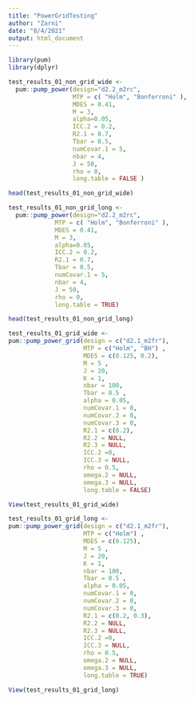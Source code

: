 ```yaml
---
title: "PowerGridTesting"
author: "Zarni"
date: "8/4/2021"
output: html_document
---
```


```r
library(pum)
library(dplyr)
```


```r
test_results_01_non_grid_wide <-
  pum::pump_power(design="d2.2_m2rc",
                  MTP = c( "Holm", "Bonferroni" ),
                  MDES = 0.41,
                  M = 3, 
                  alpha=0.05,
                  ICC.2 = 0.2,  
                  R2.1 = 0.7,
                  Tbar = 0.5,
                  numCovar.1 = 5,
                  nbar = 4, 
                  J = 50, 
                  rho = 0, 
                  long.table = FALSE )
```

```r
head(test_results_01_non_grid_wide)
```

```r
test_results_01_non_grid_long <-
  pum::pump_power(design="d2.2_m2rc",
             MTP = c( "Holm", "Bonferroni" ),
             MDES = 0.41,
             M = 3, 
             alpha=0.05,
             ICC.2 = 0.2,  
             R2.1 = 0.7,
             Tbar = 0.5,
             numCovar.1 = 5,
             nbar = 4, 
             J = 50, 
             rho = 0, 
             long.table = TRUE)
```


```r
head(test_results_01_non_grid_long)
```


```r
test_results_01_grid_wide <- 
pum::pump_power_grid(design = c("d2.1_m2fr"),
                     MTP = c("Holm", "BH") ,
                     MDES = c(0.125, 0.2),
                     M = 5 ,
                     J = 20,
                     K = 1,
                     nbar = 100,
                     Tbar = 0.5 ,
                     alpha = 0.05,
                     numCovar.1 = 0,
                     numCovar.2 = 0,
                     numCovar.3 = 0,
                     R2.1 = c(0.2),
                     R2.2 = NULL,
                     R2.3 = NULL,
                     ICC.2 =0,
                     ICC.3 = NULL,
                     rho = 0.5,
                     omega.2 = NULL,
                     omega.3 = NULL,
                     long.table = FALSE)
```

```r
View(test_results_01_grid_wide)
```


```r
test_results_01_grid_long <- 
pum::pump_power_grid(design = c("d2.1_m2fr"),
                     MTP = c("Holm") ,
                     MDES = c(0.125),
                     M = 5 ,
                     J = 20,
                     K = 1,
                     nbar = 100,
                     Tbar = 0.5 ,
                     alpha = 0.05,
                     numCovar.1 = 0,
                     numCovar.2 = 0,
                     numCovar.3 = 0,
                     R2.1 = c(0.2, 0.3),
                     R2.2 = NULL,
                     R2.3 = NULL,
                     ICC.2 =0,
                     ICC.3 = NULL,
                     rho = 0.5,
                     omega.2 = NULL,
                     omega.3 = NULL,
                     long.table = TRUE)
```

```r
View(test_results_01_grid_long)
```




<!-- ```{r} -->
<!-- test_results_02 <-  -->
<!-- pum::pump_power_grid(design = c("d2.1_m2fr", "d2.1_m2ff"), -->
<!--                      MTP = c("Holm", "BH") , -->
<!--                      MDES = c(0.125, 0.1, 0.2, 0.15, 0.175), -->
<!--                      M = 5 , -->
<!--                      J = 20, -->
<!--                      K = 1, -->
<!--                      nbar = 100, -->
<!--                      Tbar = 0.5 , -->
<!--                      alpha = 0.05, -->
<!--                      numCovar.1 = 0, -->
<!--                      numCovar.2 = 0, -->
<!--                      numCovar.3 = 0, -->
<!--                      R2.1 = c(0.2, 0.2, 0.2, 0.2, 0.2), -->
<!--                      R2.2 = NULL, -->
<!--                      R2.3 = NULL, -->
<!--                      ICC.2 =0, -->
<!--                      ICC.3 = NULL, -->
<!--                      rho = 0.5, -->
<!--                      omega.2 = NULL, -->
<!--                      omega.3 = NULL) -->
<!-- ``` -->

<!-- ```{r} -->
<!-- test_results_03 <-  -->
<!-- pum::pump_power_grid(design = c("d2.1_m2fr"), -->
<!--                      MTP = c("Holm", "BH") , -->
<!--                      MDES = c(0.125), -->
<!--                      M = 5 , -->
<!--                      J = 20, -->
<!--                      K = 1, -->
<!--                      nbar = 100, -->
<!--                      Tbar = 0.5 , -->
<!--                      alpha = 0.05, -->
<!--                      numCovar.1 = 0, -->
<!--                      numCovar.2 = 0, -->
<!--                      numCovar.3 = 0, -->
<!--                      R2.1 = c(0.2, 0.2, 0.2, 0.2, 0.2), -->
<!--                      R2.2 = NULL, -->
<!--                      R2.3 = NULL, -->
<!--                      ICC.2 =0, -->
<!--                      ICC.3 = NULL, -->
<!--                      rho = 0.5, -->
<!--                      omega.2 = NULL, -->
<!--                      omega.3 = NULL) -->
<!-- ``` -->

<!-- ```{r} -->
<!-- View(test_results_03) -->
<!-- ``` -->

<!-- ```{r} -->
<!-- test_results_04 <-  -->
<!-- pum::pump_power_grid(design = c("d2.1_m2fr"), -->
<!--                      MTP = c("Holm", "BH") , -->
<!--                      MDES = c(0.125, 0.12, 0.1, 0.23, 0.12), -->
<!--                      M = 5 , -->
<!--                      J = 20, -->
<!--                      K = 1, -->
<!--                      nbar = 100, -->
<!--                      Tbar = 0.5 , -->
<!--                      alpha = 0.05, -->
<!--                      numCovar.1 = 0, -->
<!--                      numCovar.2 = 0, -->
<!--                      numCovar.3 = 0, -->
<!--                      R2.1 = c(0.2, 0.2, 0.2, 0.2, 0.2), -->
<!--                      R2.2 = NULL, -->
<!--                      R2.3 = NULL, -->
<!--                      ICC.2 =0, -->
<!--                      ICC.3 = NULL, -->
<!--                      rho = 0.5, -->
<!--                      omega.2 = NULL, -->
<!--                      omega.3 = NULL) -->
<!-- ``` -->

<!-- ```{r} -->
<!-- View(test_results_04) -->
<!-- ``` -->




